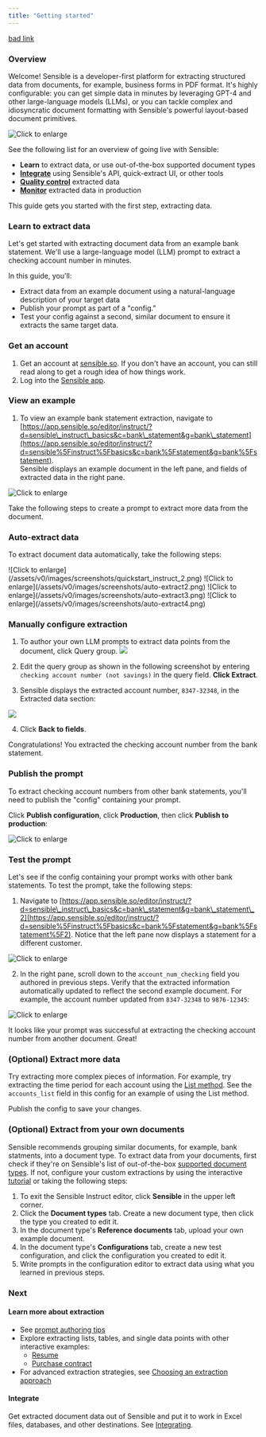 ```yaml
---
title: "Getting started"
---
```


[bad link](/bad-link)

### Overview

Welcome! Sensible is a developer-first platform for extracting structured data from documents, for example, business forms in PDF format. It's highly configurable: you can get simple data in minutes by leveraging GPT-4 and other large-language models (LLMs), or you can tackle complex and idiosyncratic document formatting with Sensible's powerful layout-based document primitives.

![Click to enlarge](/assets/v0/images/screenshots/platform.png)

See the following list for an overview of going live with Sensible:

* **Learn** to extract data, or use out-of-the-box supported document types
* [**Integrate**](/welcome/integrate) using Sensible's API, quick-extract UI, or other tools
* [**Quality control**](/best-practices/validate-extractions) extracted data
* [**Monitor**](/best-practices/metrics) extracted data in production

This guide gets you started with the first step, extracting data.

### Learn to extract data

Let's get started with extracting document data from an example bank statement. We'll use a large-language model (LLM) prompt to extract a checking account number in minutes.

 In this guide, you'll:

* Extract data from an example document using a natural-language description of your target data
* Publish your prompt as part of a "config."
* Test your config against a second, similar document to ensure it extracts the same target data.

### Get an account

1. Get an account at [sensible.so](https://app.sensible.so/register). If you don't have an account, you can still read along to get a rough idea of how things work.
2. Log into the [Sensible app](https://app.sensible.so/signin/).

### View an example

1. To view an example bank statement extraction, navigate to [https://app.sensible.so/editor/instruct/?d=sensible\_instruct\_basics&c=bank\_statement&g=bank\_statement](https://app.sensible.so/editor/instruct/?d=sensible%5Finstruct%5Fbasics&c=bank%5Fstatement&g=bank%5Fstatement).  
Sensible displays an example document in the left pane, and fields of extracted data in the right pane.

![Click to enlarge](/assets/v0/images/screenshots/auto-extract1.png)

Take the following steps to create a prompt to extract more data from the document.

### Auto-extract data
To extract document data automatically, take the following steps:

<Steps>
  <Step title="Click Query group:">
   ![Click to enlarge](/assets/v0/images/screenshots/quickstart_instruct_2.png)
  </Step>
  <Step title="Edit the query group as shown in the following screenshot by entering checking account number (not savings) in the query field. Click Extract.">
![Click to enlarge](/assets/v0/images/screenshots/auto-extract2.png)


  </Step>
  <Step title="Sensible displays the extracted account number, 8347-32348, in the Extracted data section:">
![Click to enlarge](/assets/v0/images/screenshots/auto-extract3.png)

  </Step>

  <Step title="Click Back to fields.">
  ![Click to enlarge](/assets/v0/images/screenshots/auto-extract4.png)

  </Step>
</Steps>


### Manually configure extraction
1. To author your own LLM prompts to extract data points from the document, click Query group.
![](/assets/v0/images/screenshots/manually-configure1.png)

2. Edit the query group as shown in the following screenshot by entering `checking account number (not savings)` in the query field. **Click Extract**.

3. Sensible displays the extracted account number, `8347-32348`, in the Extracted data section:

![](/assets/v0/images/screenshots/manually-configure2.png)

4. Click **Back to fields**.

<Check>Congratulations! You extracted the checking account number from the bank statement.</Check>

### Publish the prompt

To extract checking account numbers from other bank statements, you'll need to publish the "config" containing your prompt.

 Click **Publish configuration**, click **Production**, then click **Publish to production**:

![Click to enlarge](/assets/v0/images/screenshots/quickstart_instruct_10.png)

### Test the prompt

Let's see if the config containing your prompt works with other bank statements. To test the prompt, take the following steps:

1. Navigate to [https://app.sensible.so/editor/instruct/?d=sensible\_instruct\_basics&c=bank\_statement&g=bank\_statement\_2](https://app.sensible.so/editor/instruct/?d=sensible%5Finstruct%5Fbasics&c=bank%5Fstatement&g=bank%5Fstatement%5F2). Notice that the left pane now displays a statement for a different customer.

![Click to enlarge](/assets/v0/images/screenshots/quickstart_instruct_8.png)

2. In the right pane, scroll down to the `account_num_checking` field you authored in previous steps. Verify that the extracted information automatically updated to reflect the second example document. For example, the account number updated from `8347-32348` to `9876-12345`:

![Click to enlarge](/assets/v0/images/screenshots/quickstart_instruct_9.png)

It looks like your prompt was successful at extracting the checking account number from another document. Great! 

### (Optional) Extract more data

Try extracting more complex pieces of information. For example, try extracting the time period for each account using the [List method](llm-based-extractions/prompt-tips/list-tips). See the `accounts_list` field in this config for an example of using the List method.

Publish the config to save your changes.


### (Optional) Extract from your own documents

Sensible recommends grouping similar documents, for example, bank statments, into a document type. To extract data from your documents, first check if they're on Sensible's list of out-of-the-box [supported document types](/layout-based-extractions/library-quickstart). If not, configure your custom extractions by using the interactive [tutorial](https://app.sensible.so/tutorial/) or taking the following steps:

1. To exit the Sensible Instruct editor, click **Sensible** in the upper left corner.
2. Click the **Document types** tab. Create a new document type, then click the type you created to edit it.
3. In the document type's **Reference documents** tab, upload your own example document.
4. In the document type's **Configurations** tab, create a new test configuration, and click the configuration you created to edit it.
5. Write prompts in the configuration editor to extract data using what you learned in previous steps.

### Next

#### Learn more about extraction

* See [prompt authoring tips](/llm-based-extractions/prompt-tips/index-prompt-tips)
* Explore extracting lists, tables, and single data points with other interactive examples:  
   * [Resume](https://app.sensible.so/editor/instruct/?d=sensible%5Finstruct%5Fbasics&c=resume&g=resume&v=)  
   * [Purchase contract](https://app.sensible.so/editor/instruct/?d=sensible%5Finstruct%5Fbasics&c=contract&g=contract&v=)
* For advanced extraction strategies, see [Choosing an extraction approach](/welcome/author)

#### Integrate

Get extracted document data out of Sensible and put it to work in Excel files, databases, and other destinations. See [Integrating](/welcome/integrate).